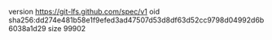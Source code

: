 version https://git-lfs.github.com/spec/v1
oid sha256:dd274e481b58e1f9efed3ad47507d53d8df63d52cc9798d04992d6b6038a1d29
size 99902
